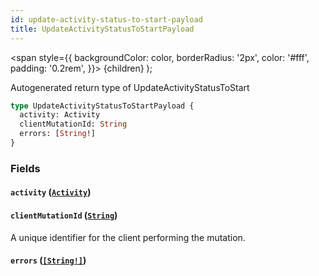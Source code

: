 ```yaml
---
id: update-activity-status-to-start-payload
title: UpdateActivityStatusToStartPayload
---
```


<span
style={{
      backgroundColor: color,
      borderRadius: '2px',
      color: '#fff',
      padding: '0.2rem',
    }}>
{children}
</span>
);

Autogenerated return type of UpdateActivityStatusToStart

```graphql
type UpdateActivityStatusToStartPayload {
  activity: Activity
  clientMutationId: String
  errors: [String!]
}
```

### Fields

#### `activity` ([`Activity`](/api/objects/activity))

#### `clientMutationId` ([`String`](/api/scalars/string))

A unique identifier for the client performing the mutation.

#### `errors` ([`[String!]`](/api/scalars/string))
